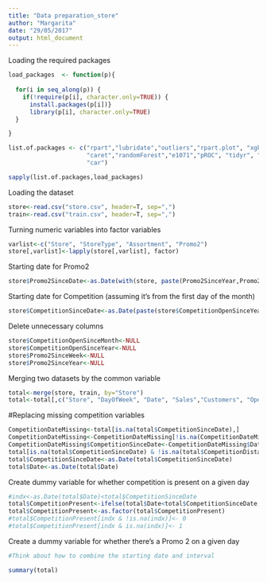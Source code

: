 ```yaml
---
title: "Data preparation_store"
author: "Margarita"
date: "29/05/2017"
output: html_document
---
```

Loading the required packages
```r
load_packages  <- function(p){
  
  for(i in seq_along(p)) {
    if(!require(p[i], character.only=TRUE)) {
      install.packages(p[i])}
      library(p[i], character.only=TRUE)
  }

}

list.of.packages <- c("rpart","lubridate","outliers","rpart.plot", "xgboost",
                      "caret","randomForest","e1071","pROC", "tidyr", "klaR", 
                      "car")

sapply(list.of.packages,load_packages)
```

Loading the dataset
```r
store<-read.csv("store.csv", header=T, sep=",")
train<-read.csv("train.csv", header=T, sep=",")
```

Turning numeric variables into factor variables
```r
varlist<-c("Store", "StoreType", "Assortment", "Promo2")
store[,varlist]<-lapply(store[,varlist], factor)
```
Starting date for Promo2
```r
store$Promo2SinceDate<-as.Date(with(store, paste(Promo2SinceYear,Promo2SinceWeek,1, sep="-")),"%Y-%U-%u")
```
Starting date for Competition (assuming it's from the first day of the month)
```r
store$CompetitionSinceDate<-as.Date(paste(store$CompetitionOpenSinceYear,store$CompetitionOpenSinceMonth,1, sep="-"),format="%Y-%m-%d")
```
Delete unnecessary columns
```r
store$CompetitionOpenSinceMonth<-NULL
store$CompetitionOpenSinceYear<-NULL
store$Promo2SinceWeek<-NULL
store$Promo2SinceYear<-NULL
```
Merging two datasets by the common variable
```r
total<-merge(store, train, by="Store")
total<-total[,c("Store", "DayOfWeek", "Date", "Sales","Customers", "Open", "Promo", "StateHoliday", "SchoolHoliday", "StoreType", "Assortment", "CompetitionDistance", "Promo2", "PromoInterval","Promo2SinceDate", "CompetitionSinceDate")]
```
#Replacing missing competition variables
```r
CompetitionDateMissing<-total[is.na(total$CompetitionSinceDate),]
CompetitionDateMissing<-CompetitionDateMissing[!is.na(CompetitionDateMissing$CompetitionDistance),]
CompetitionDateMissing$CompetitionSinceDate<-CompetitionDateMissing$Date
total[is.na(total$CompetitionSinceDate) & !is.na(total$CompetitionDistance),"CompetitionSinceDate"]<-CompetitionDateMissing$CompetitionSinceDate
total$CompetitionSinceDate<-as.Date(total$CompetitionSinceDate)
total$Date<-as.Date(total$Date)
```
Create dummy variable for whether competition is present on a given day
```r
#indx<-as.Date(total$Date)<total$CompetitionSinceDate
total$CompetitionPresent<-ifelse(total$Date<total$CompetitionSinceDate,0,1)
total$CompetitionPresent<-as.factor(total$CompetitionPresent)
#total$CompetitionPresent[indx & !is.na(indx)]<- 0
#total$CompetitionPresent[indx & is.na(indx)]<- 1
```
Create a dummy variable for whether there's a Promo 2 on a given day
```r
#Think about how to combine the starting date and interval
```

```r
summary(total)
```


